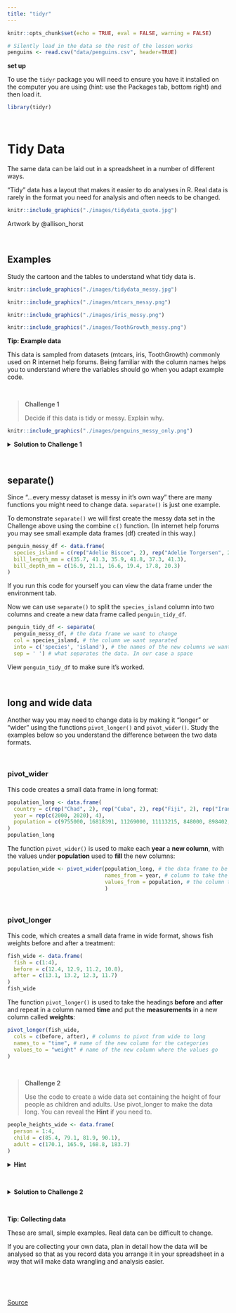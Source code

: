 ```yaml
---
title: "tidyr"
---
```


```r
knitr::opts_chunk$set(echo = TRUE, eval = FALSE, warning = FALSE)
```

```r
# Silently load in the data so the rest of the lesson works
penguins <- read.csv("data/penguins.csv", header=TRUE)
```

**set up**

To use the `tidyr` package you will need to ensure you have it installed on the computer you are using (hint: use the Packages tab, bottom right) and then load it.
```r
library(tidyr)
```

<br>

# Tidy Data

The same data can be laid out in a spreadsheet in a number of different ways.

"Tidy" data has a layout that makes it easier to do analyses in R. Real data is rarely in the format you need for analysis and often needs to be changed.

```r
knitr::include_graphics("./images/tidydata_quote.jpg")
```
Artwork by @allison_horst

<br>

## Examples

Study the cartoon and the tables to understand what tidy data is.
```r
knitr::include_graphics("./images/tidydata_messy.jpg")
```

```r
knitr::include_graphics("./images/mtcars_messy.png")
```

```r
knitr::include_graphics("./images/iris_messy.png")
```

```r
knitr::include_graphics("./images/ToothGrowth_messy.png")
```

:::: {.darkorchidbox data-latex=""}
::: {.center data-latex=""}

**Tip: Example data**
:::

This data is sampled from datasets (mtcars, iris, ToothGrowth) commonly used on R internet help forums. Being familiar with the column names helps you to understand where the variables should go when you adapt example code.
::::

<br>

> **Challenge 1**
>
> Decide if this data is tidy or messy. Explain why. 

```r
knitr::include_graphics("./images/penguins_messy_only.png")
```

<details>
  <summary>**Solution to Challenge 1**</summary>

The data is messy because there are two variables (species and island) in a single column. In other words, there are two observations in each of the cells in the first column. The corresponding tidy version is below.
```r
knitr::include_graphics("./images/penguins_tidy.png")
```
</details>

<br>

## separate()
Since "...every messy dataset is messy in it's own way" there are many functions you might need to change data. `separate()` is just one example.

To demonstrate `separate()` we will first create the messy data set in the Challenge above using the combine `c()` function. (In internet help forums you may see small example data frames (df) created in this way.)

```r
penguin_messy_df <- data.frame(
  species_island = c(rep("Adelie Biscoe", 2), rep("Adelie Torgersen", 2), rep("Adelie Cream", 2)), # `rep()` is the repeat function. 
  bill_length_mm = c(35.7, 41.3, 35.9, 41.8, 37.3, 41.3),
  bill_depth_mm = c(16.9, 21.1, 16.6, 19.4, 17.8, 20.3)
)
```

If you run this code for yourself you can view the data frame under the environment tab.

Now we can use `separate()` to split the `species_island` column into two columns and create a new data frame called `penguin_tidy_df`.
```r
penguin_tidy_df <- separate(
  penguin_messy_df, # the data frame we want to change
  col = species_island, # the column we want separated
  into = c('species', 'island'), # the names of the new columns we want to create
  sep = ' ') # what separates the data. In our case a space
```
View `penguin_tidy_df` to make sure it's worked.

<br>

## long and wide data

Another way you may need to change data is by making it "longer" or "wider" using the functions `pivot_longer()` and `pivot_wider()`. Study the examples below so you understand the difference between the two data formats.

<br>

### pivot_wider

This code creates a small data frame in long format:
```r
population_long <- data.frame(
  country = c(rep("Chad", 2), rep("Cuba", 2), rep("Fiji", 2), rep("Iran", 2)),
  year = rep(c(2000, 2020), 4),
  population = c(9755000, 16818391, 11269000, 11113215, 848000, 898402, 69515000, 85655490)
)
population_long
```

The function `pivot_wider()` is used to make each **year** a **new column**, with the values under **population** used to **fill** the new columns:
```r
population_wide <- pivot_wider(population_long, # the data frame to be made wider
                               names_from = year, # column to take the names for the new columns from
                               values_from = population, # the column to take values from to fill in the new columns
                               )
```

<br>

### pivot_longer

This code, which creates a small data frame in wide format, shows fish weights before and after a treatment:
```r
fish_wide <- data.frame(
  fish = c(1:4),
  before = c(12.4, 12.9, 11.2, 10.8),
  after = c(13.1, 13.2, 12.3, 11.7)
)
fish_wide
```

The function `pivot_longer()` is used to take the headings **before** and **after** and repeat in a column named **time** and put the **measurements** in a new column called **weights**:
```r
pivot_longer(fish_wide, 
  cols = c(before, after), # columns to pivot from wide to long
  names_to = "time", # name of the new column for the categories
  values_to = "weight" # name of the new column where the values go
)
```

<br>

> **Challenge 2**
>
> Use the code to create a wide data set containing the height of four people as children and adults. 
> Use pivot_longer to make the data long. You can reveal the **Hint** if you need to.

```r
people_heights_wide <- data.frame(
  person = 1:4,
  child = c(85.4, 79.1, 81.9, 90.1),
  adult = c(170.1, 165.9, 168.8, 183.7)
)
```


<details>
  <summary>**Hint**</summary>

The columns to pivot are child and adult.
The name of the new column could be "age"
The name of the new column for the measurements could be "height"
</details>

<br>

<details>
  <summary>**Solution to Challenge 2**</summary>

```r
pivot_longer(people_heights_wide, 
  cols = c(child, adult),    
  names_to = "age", 
  values_to = "height"
)
```
</details>

<br>

:::: {.darkorchidbox data-latex=""}
::: {.center data-latex=""}

**Tip: Collecting data**
:::

These are small, simple examples. Real data can be difficult to change.

If you are collecting your own data, plan in detail how the data will be analysed so that as you record data you arrange it in your spreadsheet in a way that will make data wrangling and analysis easier. 
::::

<br>

<br>

[Source](https://github.com/acriach/r_teaching) 